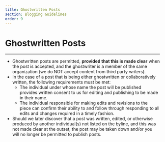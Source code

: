 ```yaml
---
title: Ghostwritten Posts
section: Blogging Guidelines
order: 9
---
```


# Ghostwritten Posts
----

- Ghostwritten posts are permitted, **provided that this is made clear** when the post is accepted, and the ghostwriter is a member of the same organization (we do NOT accept content from third party writers). 
- In the case of a post that is being either ghostwritten or collaboratively written, the following requirements must be met: 
    - The individual under whose name the post will be published provides written consent to us for editing and publishing to be made in their name.
    - The individual responsible for making edits and revisions to the piece can confirm their ability to and follow through responding to all edits and changes required in a timely fashion.   
- Should we later discover that a post was written, edited, or otherwise produced by another individual(s) not listed on the byline, and this was not made clear at the outset, the post may be taken down and/or you will no longer be permitted to publish posts. 
